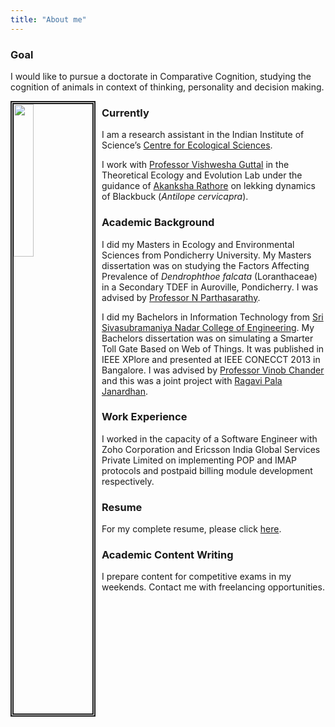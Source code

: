 ```yaml
---
title: "About me"
---
```

### Goal

I would like to pursue a doctorate in Comparative Cognition, studying the cognition of animals in context of thinking, personality and decision making.

<img src="preethi.jpg" style="width:25%; border:5px double; margin-right: 10px" align="left">

### Currently

I am a research assistant in the Indian Institute of Science's [Centre for Ecological Sciences](http://ces.iisc.ac.in/new/).

I work with [Professor Vishwesha Guttal](https://teelabiisc.wordpress.com/) in the Theoretical Ecology and Evolution Lab under the guidance of [Akanksha Rathore](https://sites.google.com/view/akanksha-rathore/) on lekking dynamics of Blackbuck (*Antilope cervicapra*).

### Academic Background

I did my Masters in Ecology and Environmental Sciences from Pondicherry University. My Masters dissertation was on studying the Factors Affecting Prevalence of *Dendrophthoe falcata* (Loranthaceae) in a Secondary TDEF in Auroville, Pondicherry. I was advised by [Professor N Parthasarathy](http://www.pondiuni.edu.in/profile/dr-n-parthasarathy).

I did my Bachelors in Information Technology from [Sri Sivasubramaniya Nadar College of Engineering](http://www.ssn.edu.in/). My Bachelors dissertation was on simulating a Smarter Toll Gate Based on Web of Things. It was published in IEEE XPlore and presented at IEEE CONECCT 2013 in Bangalore. I was advised by [Professor Vinob Chander](http://www.ssn.edu.in/?page_id=1658) and this was a joint project with [Ragavi Pala Janardhan](https://www.linkedin.com/in/ragavi-pala-janardhan-456b4784/).

### Work Experience

I worked in the capacity of a Software Engineer with Zoho Corporation and Ericsson India Global Services Private Limited on implementing POP and IMAP protocols and postpaid billing module development respectively.

### Resume

For my complete resume, please click [here](https://drive.google.com/open?id=1eugtdEAlnX-qhvTg077sUm6HDiAzTRls).

### Academic Content Writing

I prepare content for competitive exams in my weekends. Contact me with freelancing opportunities.